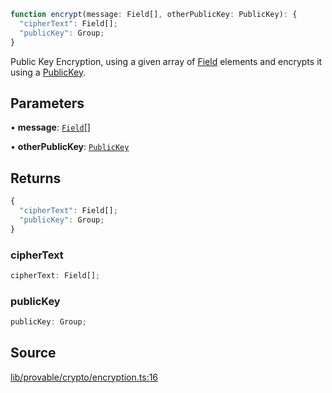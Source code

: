 ```ts
function encrypt(message: Field[], otherPublicKey: PublicKey): {
  "cipherText": Field[];
  "publicKey": Group;
}
```

Public Key Encryption, using a given array of [Field](../../../variables/Field.mdx) elements and encrypts it using a [PublicKey](../../../classes/PublicKey.mdx).

## Parameters

• **message**: [`Field`](../../../classes/Field.mdx)[]

• **otherPublicKey**: [`PublicKey`](../../../classes/PublicKey.mdx)

## Returns

```ts
{
  "cipherText": Field[];
  "publicKey": Group;
}
```

### cipherText

```ts
cipherText: Field[];
```

### publicKey

```ts
publicKey: Group;
```

## Source

[lib/provable/crypto/encryption.ts:16](https://github.com/o1-labs/o1js/blob/1ed4125b454628ef1e3e4d32dd416718a59702b8/src/lib/provable/crypto/encryption.ts#L16)
